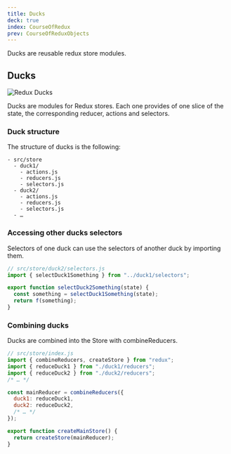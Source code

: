 ```yaml
---
title: Ducks
deck: true
index: CourseOfRedux
prev: CourseOfReduxObjects
---
```


Ducks are reusable redux store modules.

## Ducks

![Redux Ducks](/images/redux/redux-ducks.png)

Ducks are modules for Redux stores. Each one provides of one slice of the state,
the corresponding reducer, actions and selectors.

### Duck structure

The structure of ducks is the following:

```
- src/store
  - duck1/
    - actions.js
    - reducers.js
    - selectors.js
  - duck2/
    - actions.js
    - reducers.js
    - selectors.js
  - …
```

### Accessing other ducks selectors

Selectors of one duck can use the selectors of another duck by importing them.

```javascript
// src/store/duck2/selectors.js
import { selectDuck1Something } from "../duck1/selectors";

export function selectDuck2Something(state) {
  const something = selectDuck1Something(state);
  return f(something);
}
```

### Combining ducks

Ducks are combined into the Store with combineReducers.

```javascript
// src/store/index.js
import { combineReducers, createStore } from "redux";
import { reduceDuck1 } from "./duck1/reducers";
import { reduceDuck2 } from "./duck2/reducers";
/* … */

const mainReducer = combineReducers({
  duck1: reduceDuck1,
  duck2: reduceDuck2,
  /* … */
});

export function createMainStore() {
  return createStore(mainReducer);
}
```
